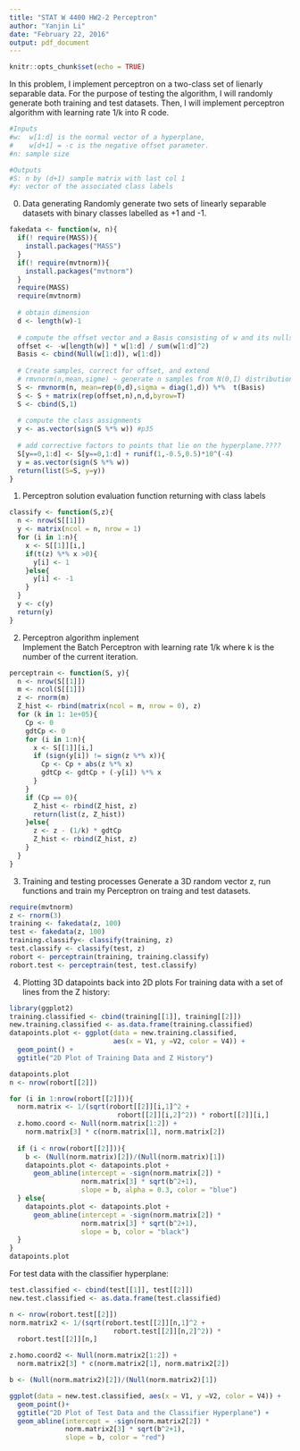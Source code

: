 ```yaml
---
title: "STAT W 4400 HW2-2 Perceptron"
author: "Yanjin Li"
date: "February 22, 2016"
output: pdf_document
---
```


```r
knitr::opts_chunk$set(echo = TRUE)
```

In this problem, I implement perceptron on a two-class set of lienarly separable data. For the purpose of testing the algorithm, I will randomly generate both training and test datasets. Then, I will implement perceptron algorithm with learning rate 1/k into R code. 

```r
#Inputs
#w:  w[1:d] is the normal vector of a hyperplane, 
#    w[d+1] = -c is the negative offset parameter. 
#n: sample size

#Outputs
#S: n by (d+1) sample matrix with last col 1
#y: vector of the associated class labels
```

0. Data generating 
Randomly generate two sets of linearly separable datasets with binary classes labelled as +1 and -1. 

```r
fakedata <- function(w, n){
  if(! require(MASS)){
    install.packages("MASS")
  }
  if(! require(mvtnorm)){
    install.packages("mvtnorm")
  }
  require(MASS)
  require(mvtnorm)
  
  # obtain dimension
  d <- length(w)-1
  
  # compute the offset vector and a Basis consisting of w and its nullspace
  offset <- -w[length(w)] * w[1:d] / sum(w[1:d]^2)
  Basis <- cbind(Null(w[1:d]), w[1:d])	 
  
  # Create samples, correct for offset, and extend
  # rmvnorm(n,mean,sigme) ~ generate n samples from N(0,I) distribution
  S <- rmvnorm(n, mean=rep(0,d),sigma = diag(1,d)) %*%  t(Basis) 
  S <- S + matrix(rep(offset,n),n,d,byrow=T)
  S <- cbind(S,1)
  
  # compute the class assignments
  y <- as.vector(sign(S %*% w)) #p35
  
  # add corrective factors to points that lie on the hyperplane.???? 
  S[y==0,1:d] <- S[y==0,1:d] + runif(1,-0.5,0.5)*10^(-4)
  y = as.vector(sign(S %*% w))
  return(list(S=S, y=y))
} 
```

1. Perceptron solution evaluation function returning with class labels

```r
classify <- function(S,z){
  n <- nrow(S[[1]])
  y <- matrix(ncol = n, nrow = 1)
  for (i in 1:n){
    x <- S[[1]][i,]
    if(t(z) %*% x >0){    
      y[i] <- 1
    }else{
      y[i] <- -1
    } 
  }
  y <- c(y)
  return(y)
}
```

2. Perceptron algorithm inplement  
Implement the Batch Perceptron with learning rate 1/k where k is the number of the current iteration.

```r
perceptrain <- function(S, y){   
  n <- nrow(S[[1]])
  m <- ncol(S[[1]]) 
  z <- rnorm(m) 
  Z_hist <- rbind(matrix(ncol = m, nrow = 0), z) 
  for (k in 1: 1e+05){
    Cp <- 0
    gdtCp <- 0
    for (i in 1:n){
      x <- S[[1]][i,]
      if (sign(y[i]) != sign(z %*% x)){
        Cp <- Cp + abs(z %*% x)
        gdtCp <- gdtCp + (-y[i]) %*% x 
      }
    }
    if (Cp == 0){
      Z_hist <- rbind(Z_hist, z)
      return(list(z, Z_hist))
    }else{
      z <- z - (1/k) * gdtCp
      Z_hist <- rbind(Z_hist, z)      
    }
  }
}
```

3. Training and testing processes 
Generate a 3D random vector z, run functions and train my Perceptron on traing and test datasets.

```r
require(mvtnorm)
z <- rnorm(3)
training <- fakedata(z, 100)
test <- fakedata(z, 100)
training.classify<- classify(training, z)
test.classify <- classify(test, z)
robort <- perceptrain(training, training.classify)
robort.test <- perceptrain(test, test.classify)
```

4. Plotting 3D datapoints back into 2D plots
For training data with a set of lines from the Z history:
```r
library(ggplot2)
training.classified <- cbind(training[[1]], training[[2]])
new.training.classified <- as.data.frame(training.classified)
datapoints.plot <- ggplot(data = new.training.classified, 
                          aes(x = V1, y =V2, color = V4)) +
  geom_point() + 
  ggtitle("2D Plot of Training Data and Z History")  

datapoints.plot
n <- nrow(robort[[2]])

for (i in 1:nrow(robort[[2]])){
  norm.matrix <- 1/(sqrt(robort[[2]][i,1]^2 + 
                           robort[[2]][i,2]^2)) * robort[[2]][i,]
  z.homo.coord <- Null(norm.matrix[1:2]) + 
    norm.matrix[3] * c(norm.matrix[1], norm.matrix[2])
  
  if (i < nrow(robort[[2]])){
    b <- (Null(norm.matrix)[2])/(Null(norm.matrix)[1])
    datapoints.plot <- datapoints.plot + 
      geom_abline(intercept = -sign(norm.matrix[2]) * 
                  norm.matrix[3] * sqrt(b^2+1), 
                  slope = b, alpha = 0.3, color = "blue")
  } else{
    datapoints.plot <- datapoints.plot + 
      geom_abline(intercept = -sign(norm.matrix[2]) * 
                  norm.matrix[3] * sqrt(b^2+1), 
                  slope = b, color = "black")
  }
}
datapoints.plot
```

For test data with the classifier hyperplane:
```r
test.classified <- cbind(test[[1]], test[[2]])
new.test.classified <- as.data.frame(test.classified)

n <- nrow(robort.test[[2]])
norm.matrix2 <- 1/(sqrt(robort.test[[2]][n,1]^2 + 
                          robort.test[[2]][n,2]^2)) *
  robort.test[[2]][n,]

z.homo.coord2 <- Null(norm.matrix2[1:2]) + 
  norm.matrix2[3] * c(norm.matrix2[1], norm.matrix2[2])

b <- (Null(norm.matrix2)[2])/(Null(norm.matrix2)[1])

ggplot(data = new.test.classified, aes(x = V1, y =V2, color = V4)) + 
  geom_point()+
  ggtitle("2D Plot of Test Data and the Classifier Hyperplane") + 
  geom_abline(intercept = -sign(norm.matrix2[2]) * 
              norm.matrix2[3] * sqrt(b^2+1), 
              slope = b, color = "red")
```


